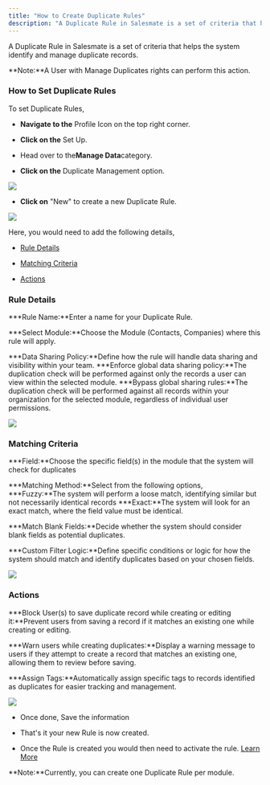 ```yaml
---
title: "How to Create Duplicate Rules"
description: "A Duplicate Rule in Salesmate is a set of criteria that helps the system identify and manage duplicate records."
---
```


A Duplicate Rule in Salesmate is a set of criteria that helps the system identify and manage duplicate records.

<Note>
**Note:**A User with Manage Duplicates rights can perform this action.

</Note>

### How to Set Duplicate Rules

To set Duplicate Rules,

* **Navigate to the** Profile Icon on the top right corner.

* **Click on the** Set Up.

* Head over to the**Manage Data**category.

* **Click on the** Duplicate Management option.

![](./images/mceclip0.png)

* **Click on** "New" to create a new Duplicate Rule.

![](./images/mceclip1.png)

Here, you would need to add the following details,

* [Rule Details](https://support.salesmate.io/hc/en-us/articles/35708698771993-How-to-Create-Duplicate-Rules#h_01J6XW49MY53GFAXRAAW8YNN3D)

* [Matching Criteria](https://support.salesmate.io/hc/en-us/articles/35708698771993-How-to-Create-Duplicate-Rules#h_01J6XX0KJFJR4N7X0RQZVCW8SV)

* [Actions](https://support.salesmate.io/hc/en-us/articles/35708698771993-How-to-Create-Duplicate-Rules#h_01J6XXN9DYF4270BFYK2W7ZZFR)

### Rule Details

***Rule Name:**Enter a name for your Duplicate Rule.

***Select Module:**Choose the Module (Contacts, Companies) where this rule will apply.

***Data Sharing Policy:**Define how the rule will handle data sharing and visibility within your team. ***Enforce global data sharing policy:**The duplication check will be performed against only the records a user can view within the selected module. ***Bypass global sharing rules:**The duplication check will be performed against all records within your organization for the selected module, regardless of individual user permissions.

![](./images/mceclip2.png)

### Matching Criteria

***Field:**Choose the specific field(s) in the module that the system will check for duplicates

***Matching Method:**Select from the following options, ***Fuzzy:**The system will perform a loose match, identifying similar but not necessarily identical records ***Exact:**The system will look for an exact match, where the field value must be identical.

***Match Blank Fields:**Decide whether the system should consider blank fields as potential duplicates.

***Custom Filter Logic:**Define specific conditions or logic for how the system should match and identify duplicates based on your chosen fields.

![](./images/mceclip3.png)

### Actions

***Block User(s) to save duplicate record while creating or editing it:**Prevent users from saving a record if it matches an existing one while creating or editing.

***Warn users while creating duplicates:**Display a warning message to users if they attempt to create a record that matches an existing one, allowing them to review before saving.

***Assign Tags:**Automatically assign specific tags to records identified as duplicates for easier tracking and management.

![](./images/mceclip4.png)

* Once done, Save the information

* That's it your new Rule is now created.

* Once the Rule is created you would then need to activate the rule. [Learn More](https://support.salesmate.io/hc/en-us/articles/35709053685401)

<Note>
**Note:**Currently, you can create one Duplicate Rule per module.

</Note>
